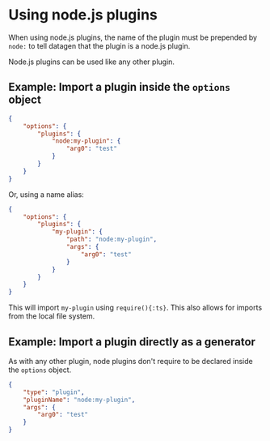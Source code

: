 # Using node.js plugins

When using node.js plugins, the name of the plugin must be prepended
by `node:` to tell datagen that the plugin is a node.js plugin.

Node.js plugins can be used like any other plugin.

## Example: Import a plugin inside the `options` object

```json
{
    "options": {
        "plugins": {
            "node:my-plugin": {
                "arg0": "test"
            }
        }
    }
}
```

Or, using a name alias:

```json
{
    "options": {
        "plugins": {
            "my-plugin": {
                "path": "node:my-plugin",
                "args": {
                    "arg0": "test"
                }
            }
        }
    }
}
```

This will import `my-plugin` using `require(){:ts}`. This also allows
for imports from the local file system.

## Example: Import a plugin directly as a generator

As with any other plugin, node plugins don't require to be declared
inside the `options` object.

```json
{
    "type": "plugin",
    "pluginName": "node:my-plugin",
    "args": {
        "arg0": "test"
    }
}
```
